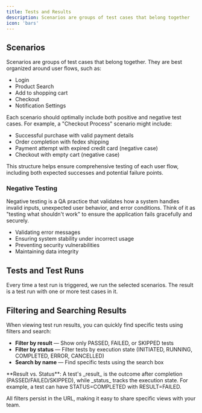 ```yaml
---
title: Tests and Results
description: Scenarios are groups of test cases that belong together
icon: 'bars'
---
```


## Scenarios

Scenarios are groups of test cases that belong together. They are best organized around user flows, such as:

- Login
- Product Search
- Add to shopping cart
- Checkout
- Notification Settings

Each scenario should optimally include both positive and negative test cases. For example, a "Checkout Process" scenario might include:

- Successful purchase with valid payment details
- Order completion with fedex shipping
- Payment attempt with expired credit card (negative case)
- Checkout with empty cart (negative case)

This structure helps ensure comprehensive testing of each user flow, including both expected successes and potential failure points.

### Negative Testing

Negative testing is a QA practice that validates how a system handles invalid inputs, unexpected user behavior, and error conditions. Think of it as "testing what shouldn't work" to ensure the application fails gracefully and securely.

- Validating error messages
- Ensuring system stability under incorrect usage
- Preventing security vulnerabilities
- Maintaining data integrity

## Tests and Test Runs

Every time a test run is triggered, we run the selected scenarios. The result is a test run with one or more test cases in it.

## Filtering and Searching Results

When viewing test run results, you can quickly find specific tests using filters and search:

- **Filter by result** — Show only PASSED, FAILED, or SKIPPED tests
- **Filter by status** — Filter tests by execution state (INITIATED, RUNNING, COMPLETED, ERROR, CANCELLED)
- **Search by name** — Find specific tests using the search box

<Note>
**Result vs. Status**: A test's _result_ is the outcome after completion (PASSED/FAILED/SKIPPED), while _status_ tracks the execution state. For example, a test can have STATUS=COMPLETED with RESULT=FAILED.
</Note>

All filters persist in the URL, making it easy to share specific views with your team.
